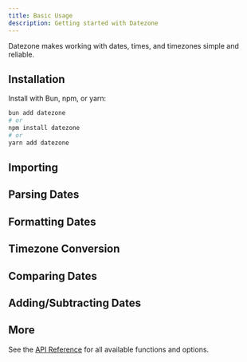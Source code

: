 ```yaml
---
title: Basic Usage
description: Getting started with Datezone
---
```



Datezone makes working with dates, times, and timezones simple and reliable.

## Installation

Install with Bun, npm, or yarn:

```bash
bun add datezone
# or
npm install datezone
# or
yarn add datezone
```

## Importing

<CodeExample file="basic/importing.ts" title="Importing Functions" />

## Parsing Dates

<CodeExample file="basic/parsing.ts" title="Parsing Dates" />

## Formatting Dates

<CodeExample file="basic/formatting.ts" title="Formatting Dates" />

## Timezone Conversion

<CodeExample file="basic/timezone-conversion.ts" title="Timezone Conversion" />

## Comparing Dates

<CodeExample file="basic/comparing.ts" title="Comparing Dates" />

## Adding/Subtracting Dates

<CodeExample file="basic/adding-dates.ts" title="Adding Days" />

## More

See the [API Reference](/docs/api-reference) for all available functions and options. 